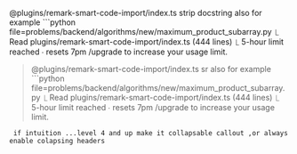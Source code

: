  @plugins/remark-smart-code-import/index.ts strip docstring also for 
  example ```python file=problems/backend/algorithms/new/maximum_product_subarray.py
  ⎿  Read plugins/remark-smart-code-import/index.ts (444 lines)
  ⎿  5-hour limit reached ∙ resets 7pm
     /upgrade to increase your usage limit.

> @plugins/remark-smart-code-import/index.ts sr
  also for example ```python 
  file=problems/backend/algorithms/new/maximum_product_subarray.py
  ⎿  Read plugins/remark-smart-code-import/index.ts (444 lines)
  ⎿  5-hour limit reached ∙ resets 7pm
     /upgrade to increase your usage limit.

     if intuition ...level 4 and up make it collapsable callout ,or always enable colapsing headers                             